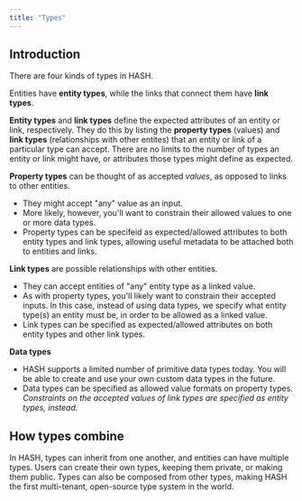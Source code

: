 ```yaml
---
title: "Types"
---
```


## Introduction

There are four kinds of types in HASH.

Entities have **entity types**, while the links that connect them have **link types**.

**Entity types** and **link types** define the expected attributes of an entity or link, respectively. They do this by listing the **property types** (values) and **link types** (relationships with other entites) that an entity or link of a particular type can accept. There are no limits to the number of types an entity or link might have, or attributes those types might define as expected.

**Property types** can be thought of as accepted _values_, as opposed to links to other entities.
- They might accept "any" value as an input.
- More likely, however, you'll want to constrain their allowed values to one or more data types.
- Property types can be specifeid as expected/allowed attributes to both entity types and link types, allowing useful metadata to be attached both to entities and links.

**Link types** are possible relationships with other entities.
- They can accept entities of "any" entity type as a linked value.
- As with property types, you'll likely want to constrain their accepted inputs. In this case, instead of using data types, we specify what entity type(s) an entity must be, in order to be allowed as a linked value.
- Link types can be specified as expected/allowed attributes on both entity types and other link types.

**Data types** 
- HASH supports a limited number of primitive data types today. You will be able to create and use your own custom data types in the future.
- Data types can be specified as allowed value formats on property types. _Constraints on the accepted values of link types are specified as entity types, instead._

## How types combine

In HASH, types can inherit from one another, and entities can have multiple types. Users can create their own types, keeping them private, or making them public. Types can also be composed from other types, making HASH the first multi-tenant, open-source type system in the world.
